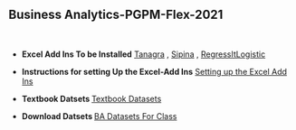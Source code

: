 <h2>Business Analytics-PGPM-Flex-2021</h2>
<p>&nbsp;</p>

<ul>
<li>
<p><strong>Excel Add Ins To be Installed</strong> <a href="http://eric.univ-lyon2.fr/~ricco/tanagra/en/tanagra.html" target="_blank" rel="noopener">Tanagra</a> , <a href="http://eric.univ-lyon2.fr/~ricco/sipina.html" target="_blank" rel="noopener">Sipina</a> , <a href="https://regressit.com/regressitlogistic.html" target="_blank" rel="noopener">RegressItLogistic</a>  </p>
</li>
</ul>

<ul>
<li>
<p><strong>Instructions for setting Up the Excel-Add Ins</strong> <a href="Excel Add-ins.htm">Setting up the Excel Add Ins</a> </p>
</li>
</ul>


<ul>
<li>
<p><strong>Textbook Datsets </strong> <a href="https://www.wileyindia.com/business-analytics-the-science-of-data-driven-decision-making.html" target="_blank" rel="noopener">Textbook Datasets</a> </p>
</li>
</ul>

<ul>
<li>
<p><strong>Download Datsets </strong> <a href="https://bit.ly/3duEFfn" download>BA Datasets For Class</a> </p>
</li>
</ul>




 

